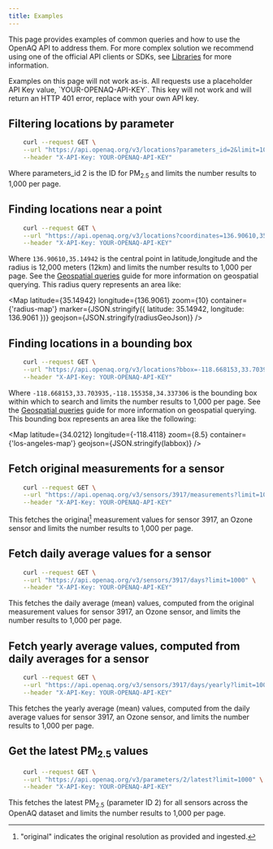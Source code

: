 ```yaml
---
title: Examples
---
```



This page provides examples of common queries and how to use the OpenAQ API to
address them. For more complex solution we recommend using one of the official
API clients or SDKs, see [Libraries](../using-the-api/libraries) for more
information.

<Aside type="note">
Examples on this page will not work as-is. All requests use a
placeholder API Key value, `YOUR-OPENAQ-API-KEY`. This key will not work and
will return an HTTP 401 error, replace with your own API key.
</Aside>


## Filtering locations by parameter

```sh
    curl --request GET \
    --url "https://api.openaq.org/v3/locations?parameters_id=2&limit=1000" \
    --header "X-API-Key: YOUR-OPENAQ-API-KEY"
```

Where parameters_id 2 is the ID for PM<sub>2.5</sub> and limits the number
results to 1,000 per page.

## Finding locations near a point


```sh
    curl --request GET \
    --url "https://api.openaq.org/v3/locations?coordinates=136.90610,35.14942&radius=12000&limit=1000" \
    --header "X-API-Key: YOUR-OPENAQ-API-KEY"
```

Where `136.90610,35.14942` is the central point in latitude,longitude and the
radius is 12,000 meters (12km) and limits the number results to 1,000 per page.
See the [Geospatial queries](../using-the-api/geospatial) guide for more
information on geospatial querying. This radius query represents an area like:

<Map
  latitude={35.14942}
  longitude={136.9061}
  zoom={10}
  container={'radius-map'}
  marker={JSON.stringify({ latitude: 35.14942, longitude: 136.9061 })}
  geojson={JSON.stringify(radiusGeoJson)}
/>

## Finding locations in a bounding box


```sh
    curl --request GET \
    --url "https://api.openaq.org/v3/locations?bbox=-118.668153,33.703935,-118.155358,34.337306&limit=1000" \
    --header "X-API-Key: YOUR-OPENAQ-API-KEY"
```

Where `-118.668153,33.703935,-118.155358,34.337306` is the bounding box within
which to search and limits the number results to 1,000 per page. See the
[Geospatial queries](../using-the-api/geospatial) guide for more information on
geospatial querying. This bounding box represents an area like the following:

<Map
  latitude={34.0212}
  longitude={-118.4118}
  zoom={8.5}
  container={'los-angeles-map'}
  geojson={JSON.stringify(labbox)}
/>

## Fetch original measurements for a sensor

```sh
    curl --request GET \
    --url "https://api.openaq.org/v3/sensors/3917/measurements?limit=1000" \
    --header "X-API-Key: YOUR-OPENAQ-API-KEY"
```

This fetches the original[^1] measurement values for sensor 3917, an Ozone
sensor and limits the number results to 1,000 per page.

[^1]: "original" indicates the original resolution as provided and ingested.

## Fetch daily average values for a sensor

```sh
    curl --request GET \
    --url "https://api.openaq.org/v3/sensors/3917/days?limit=1000" \
    --header "X-API-Key: YOUR-OPENAQ-API-KEY"
```

This fetches the daily average (mean) values, computed from the original
measurement values for sensor 3917, an Ozone sensor, and limits the number
results to 1,000 per page.

## Fetch yearly average values, computed from daily averages for a sensor

```sh
    curl --request GET \
    --url "https://api.openaq.org/v3/sensors/3917/days/yearly?limit=1000" \
    --header "X-API-Key: YOUR-OPENAQ-API-KEY"
```

This fetches the yearly average (mean) values, computed from the daily average
values for sensor 3917, an Ozone sensor, and limits the number results to 1,000
per page.

## Get the latest PM<sub>2.5</sub> values

```sh
    curl --request GET \
    --url "https://api.openaq.org/v3/parameters/2/latest?limit=1000" \
    --header "X-API-Key: YOUR-OPENAQ-API-KEY"
```

This fetches the latest PM<sub>2.5</sub> (parameter ID 2) for all sensors across
the OpenAQ dataset and limits the number results to 1,000 per page.
